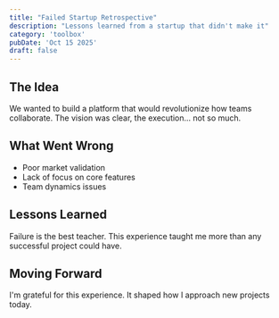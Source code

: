 ```yaml
---
title: "Failed Startup Retrospective"
description: "Lessons learned from a startup that didn't make it"
category: 'toolbox'
pubDate: 'Oct 15 2025'
draft: false
---
```


## The Idea

We wanted to build a platform that would revolutionize how teams collaborate. The vision was clear, the execution... not so much.

## What Went Wrong

- Poor market validation
- Lack of focus on core features
- Team dynamics issues

## Lessons Learned

Failure is the best teacher. This experience taught me more than any successful project could have.

## Moving Forward

I'm grateful for this experience. It shaped how I approach new projects today.
